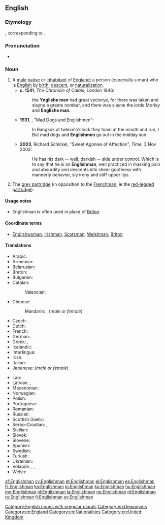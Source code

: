 ==English==

===Etymology===
{{etyl|ang}} {{term|engliscmann}}, corresponding to {{compound|English|man}}.

===Pronunciation===
* {{IPA|/ˈɪŋ.glɪʃ.mən/|lang=en}}

===Noun===
{{en-noun|Englishmen}}

# A [[male]] [[native]] or [[inhabitant]] of [[England]]; a person (especially a man) who is [[English]] by [[birth]], [[descent]], or [[naturalization]]. {{defdate|from 7th c.}}
#* '''c. 1541''', ''The Chronicle of Calais'', London 1846:
#*: the '''Ynglishe men''' had great vyctorye, for there was taken and slayne a greate nombar, and there was slayne the lorde Morley and '''Englishe man'''.
#* '''1931''', {{w|Noel Coward}}, "Mad Dogs and Englishmen":
#*: In Bangkok at twleve'o'clock they foam at the mouth and run, / But mad dogs and '''Englishmen''' go out in the midday sun.
#* '''2003''', Richard Schickel, "Sweet Agonies of Affection", ''Time'', 3 Nov 2003:
#*: He has his dark -- well, darkish -- side under control. Which is to say that he is an '''Englishman''', well practiced in masking pain and absurdity and descents into sheer goofiness with mannerly behavior, sly irony and stiff upper lips.
# {{UK}} The [[grey partridge]] (in opposition to the [[Frenchman]], ie the [[red-legged partridge]]).

====Usage notes====
* Englishman is often used in place of [[Briton]]

====Coordinate terms====
* {{sense|male native of England}} [[Englishwoman]], [[Irishman]], [[Scotsman]], [[Welshman]], [[Briton]]

====Translations====
{{trans-top|native or inhabitant of England}}
* Arabic: {{t-|ar|إنجليزي|m|tr='ingiliizi}}
* Armenian: {{t-|hy|անգլիացի|tr=angliac’i}}
* Belarusian: {{t-|be|англік|m|tr=ánhlik}}
* Breton: {{t+|br|Saoz|m}}
* Bulgarian: {{t+|bg|англичанин|m|tr=angličánin}}
* Catalan: {{t+|ca|anglès|m}}
*: Valencian: {{t+|ca|anglés|m}}
* Chinese:
*: Mandarin: {{t-|cmn|英國人|sc=Hani}},  {{t-|cmn|英国人|tr=Yīngguórén|sc=Hani}} (''male or female'')
* Czech: {{t+|cs|Angličan|m}}
* Dutch: {{t+|nl|Engelsman|m}}
* French: {{t+|fr|Anglais|m}}
* German: {{t+|de|Engländer|m}}
* Greek: {{t+|el|Άγγλος|m|tr=Ánglos}}, {{t+|el|Εγγλέζος|m|tr=Englézos}}
* Icelandic: {{t+|is|Englendingur|m}}
* Interlingua: {{t-|ia|anglese}}
* Irish: {{t-|ga|Sasanach|m}}
* Italian: {{t+|it|inglese|m}}
* Japanese: {{t+|ja|イギリス人|tr=Igirisú-jin}} (''male or female'')
{{trans-mid}}
* Lao: {{t-|lo|ຄົນອັງກິດ|tr=khon 'ang-kit|sc=Laoo}}
* Latvian: {{t+|lv|anglis|m}}, {{t-|lv|angliete|f}}
* Macedonian: {{t-|mk|Англичанец|m|tr=Anglíčanec}}
* Norwegian: {{t+|no|engelskmann|m}}
* Polish: {{t+|pl|Anglik|m}}
* Portuguese: {{t+|pt|inglês|m}}
* Romanian: {{t-|ro|Englez|m}}
* Russian: {{t+|ru|англичанин|m|tr=angličánin}}
* Scottish Gaelic: {{t-|gd|Sasannach|m}}
* Serbo-Croatian: {{t-|sh|Енглез|m|sc=Cyrl}},  {{t-|sh|Englez|m}}
* Sicilian: {{t+|scn|ngrisi|m}}
* Slovak: {{t-|sk|Angličan|m}}
* Slovene: {{t+|sl|Anglež|alt=Angléž|m}}
* Spanish: {{t+|es|inglés|m}}
* Swedish: {{t+|sv|engelsman|m}}
* Turkish: {{t+|tr|İngiliz}}
* Ukrainian: {{t-|uk|англієць|m|tr=anhlíjec'}}
* Volapük: {{qualifier|♂♀}} {{t+|vo|Linglänan}}, {{qualifier|♂}} {{t-|vo|hi-Linglänan}}, {{qualifier|♀}} {{t-|vo|ji-Linglänan}}
* Welsh: {{t+|cy|Sais|m}}
{{trans-bottom}}

[[Category:English nouns with irregular plurals]]
[[Category:en:Demonyms]]
[[Category:en:England]]
[[Category:en:Nationalities]]
[[Category:en:United Kingdom]]

[[af:Englishman]]
[[cy:Englishman]]
[[et:Englishman]]
[[el:Englishman]]
[[es:Englishman]]
[[fr:Englishman]]
[[ko:Englishman]]
[[io:Englishman]]
[[ku:Englishman]]
[[hu:Englishman]]
[[mg:Englishman]]
[[nl:Englishman]]
[[ja:Englishman]]
[[no:Englishman]]
[[pl:Englishman]]
[[ru:Englishman]]
[[fi:Englishman]]
[[sv:Englishman]]